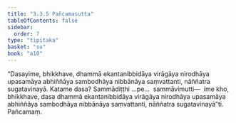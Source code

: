 ```yaml
---
title: "3.3.5 Pañcamasutta"
tableOfContents: false
sidebar:
  order: 7
type: "tipitaka"
basket: "su"
book: "a10"
---
```



<DynamicBreadcrumb />

<Division number="127" book="a10" bookNo="17" page="451">

<Paragraph number="1090" book="a10">
“Dasayime, bhikkhave, dhammā ekantanibbidāya virāgāya nirodhāya upasamāya abhiññāya sambodhāya nibbānāya saṃvattanti, nāññatra sugatavinayā. Katame dasa? Sammādiṭṭhi …pe…  sammāvimutti—  ime kho, bhikkhave, dasa dhammā ekantanibbidāya virāgāya nirodhāya upasamāya abhiññāya sambodhāya nibbānāya saṃvattanti, nāññatra sugatavinayā”ti.

</Paragraph>
</Division>

<Paragraph number="1091" type="center" book="a10">
Pañcamaṃ.
</Paragraph>